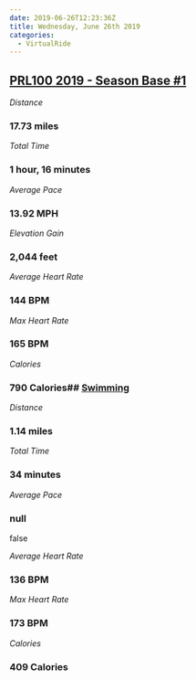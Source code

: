 ```yaml
---
date: 2019-06-26T12:23:36Z
title: Wednesday, June 26th 2019
categories:
  - VirtualRide
---
```

## [PRL100 2019 - Season Base #1](https://www.strava.com/activities/2482033563)

_Distance_

### 17.73 miles

_Total Time_

### 1 hour, 16 minutes

_Average Pace_

### 13.92 MPH

_Elevation Gain_

### 2,044 feet

_Average Heart Rate_

### 144 BPM

_Max Heart Rate_

### 165 BPM

_Calories_

### 790 Calories## [Swimming](https://www.strava.com/activities/2483000388)

_Distance_

### 1.14 miles

_Total Time_

### 34 minutes

_Average Pace_

### null

false

_Average Heart Rate_

### 136 BPM

_Max Heart Rate_

### 173 BPM

_Calories_

### 409 Calories